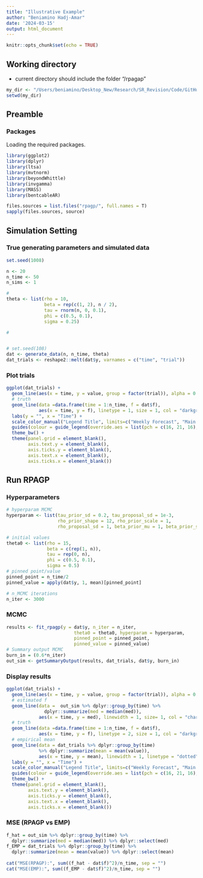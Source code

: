 ```yaml
---
title: "Illustrative Example"
author: "Beniamino Hadj-Amar"
date: '2024-03-15'
output: html_document
---
```


```r
knitr::opts_chunk$set(echo = TRUE)
```

## Working directory

+ current directory should include the folder "/rpagap" 

```r

my_dir <- "/Users/beniamino/Desktop_New/Research/SR_Revision/Code/GitHub/"
setwd(my_dir)
```


## Preamble {.tabset}

### Packages

Loading the required packages.

```r

library(ggplot2)
library(dplyr)
library(ltsa)
library(mvtnorm)
library(beyondWhittle)
library(invgamma)
library(MASS)
library(bentcableAR)

```


```r
files.sources = list.files("rpagp/", full.names = T)
sapply(files.sources, source)
```


## Simulation Setting {.tabset}

### True generating parameters and simulated data
```r
set.seed(1008)

n <- 20
n_time <- 50
n_sims <- 1

# 
theta <- list(rho = 10,
              beta = rep(c(1, 2), n / 2),
              tau = rnorm(n, 0, 0.1),
              phi = c(0.5, 0.1),
              sigma = 0.25)

# 


# set.seed(108)
dat <- generate_data(n, n_time, theta)
dat_trials <- reshape2::melt(dat$y, varnames = c("time", "trial"))
```

### Plot trials
```r
ggplot(dat_trials) + 
  geom_line(aes(x = time, y = value, group = factor(trial)), alpha = 0.25) + 
  # truth
  geom_line(data =data.frame(time = 1:n_time, f = dat$f), 
            aes(x = time, y = f), linetype = 1, size = 1, col = "darkgreen") + 
  labs(y = "", x = "Time") + 
  scale_color_manual("Legend Title", limits=c("Weekly Forecast", "Main Forecast", "ciao"), values = c("red","red", "red")) +
  guides(colour = guide_legend(override.aes = list(pch = c(16, 21, 16), fill = c("red", "white", "red")))) +
  theme_bw() + 
  theme(panel.grid = element_blank(), 
        axis.text.y = element_blank(), 
        axis.ticks.y = element_blank(), 
        axis.text.x = element_blank(), 
        axis.ticks.x = element_blank())
```

## Run RPAGP  {.tabset}

### Hyperparameters
```r
# hyperparam MCMC 
hyperparam <- list(tau_prior_sd = 0.2, tau_proposal_sd = 1e-3,
                   rho_prior_shape = 12, rho_prior_scale = 1,
                   rho_proposal_sd = 1, beta_prior_mu = 1, beta_prior_sd = 0.5)

# initial values
theta0 <- list(rho = 15,
               beta = c(rep(1, n)),
               tau = rep(0, n),
               phi = c(0.5, 0.1),
               sigma = 0.5)
# pinned point/value
pinned_point = n_time/2 
pinned_value = apply(dat$y, 1, mean)[pinned_point]

# n_MCMC iterations
n_iter <- 3000
```

### MCMC 
```r
results <- fit_rpagp(y = dat$y, n_iter = n_iter,
                         theta0 = theta0, hyperparam = hyperparam,
                         pinned_point = pinned_point,
                         pinned_value = pinned_value)
# Summary output MCMC 
burn_in = (0.6*n_iter)
out_sim <- getSummaryOutput(results, dat_trials, dat$y, burn_in)
```

### Display results
```r
ggplot(dat_trials) + 
  geom_line(aes(x = time, y = value, group = factor(trial)), alpha = 0.25) + 
  # estimated f
  geom_line(data =  out_sim %>% dplyr::group_by(time) %>%
              dplyr::summarize(med = median(med)), 
            aes(x = time, y = med), linewidth = 1, size= 1, col = "chartreuse3") + 
  # truth
  geom_line(data =data.frame(time = 1:n_time, f = dat$f), 
            aes(x = time, y = f), linetype = 2, size = 1, col = "darkgreen") + 
  # empirical mean
  geom_line(data = dat_trials %>% dplyr::group_by(time)
            %>% dplyr::summarize(mean = mean(value)), 
            aes(x = time, y = mean), linewidth = 1, linetype = "dotted", col = "black") + 
  labs(y = "", x = "Time") + 
  scale_color_manual("Legend Title", limits=c("Weekly Forecast", "Main Forecast", "ciao"), values = c("red","red", "red")) +
  guides(colour = guide_legend(override.aes = list(pch = c(16, 21, 16), fill = c("red", "white", "red")))) +
  theme_bw() + 
  theme(panel.grid = element_blank(), 
        axis.text.y = element_blank(), 
        axis.ticks.y = element_blank(), 
        axis.text.x = element_blank(), 
        axis.ticks.x = element_blank())
```

### MSE (RPAGP vs EMP)
```r
f_hat = out_sim %>% dplyr::group_by(time) %>%
  dplyr::summarize(med = median(med)) %>% dplyr::select(med)
f_EMP = dat_trials %>% dplyr::group_by(time) %>%
  dplyr::summarize(mean = mean(value)) %>% dplyr::select(mean)
  
cat("MSE(RPAGP):", sum((f_hat - dat$f)^2)/n_time, sep = "")
cat("MSE(EMP):", sum((f_EMP - dat$f)^2)/n_time, sep = "")
```




